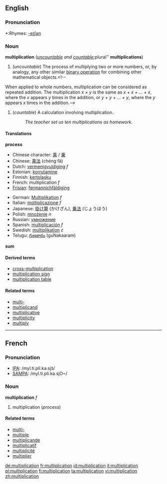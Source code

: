 {{wikipedia}}
==English==

===Pronunciation===
*:Rhymes: [[Rhymes:English:-eɪʃǝn|-eɪʃǝn]]

===Noun===
'''multiplication''' (''[[uncountable]] and [[countable]]; ''plural'' '''multiplications''')

#<!--Def1-->{{mathematics}} (''uncountable'') The process of multiplying two or more numbers, or, by analogy, any other similar [[binary operation]] for combining other mathematical objects.<!--
When applied to whole numbers, multiplication can be considered as repeated addition.  The multiplication  ''x &times; y''  is the same as  ''x + x + ... + x'',  where the  ''x''  appears  ''y'' times in the addition, or  ''y + y + ... + y'',  where the  ''y''  appears  ''x''  times in the addition.-->
#<!--Def2-->{{arithmetic}} (''countable'') A calculation involving multiplication.
#:''The teacher set us ten multiplications as homework.''

====Translations====

<!--Def1-->'''process'''
{{top}}
*Chinese character: [[乘]] / [[乗]]
*Chinese: [[乘法]] (chéng fǎ)
*Dutch: [[vermenigvuldiging]] ''f''
*Estonian: [[korrutamine]]
*Finnish: [[kertolasku]]
*French: multiplication ''f''
*[[Frisian]]: [[fermannichfâldiging]]
{{mid}}
*German: [[Multiplikation]] ''f''
*Italian: [[moltiplicazione]] ''f''
*Japanese: [[掛け算]] (かけざん), [[乗法]] (じょうほう)
*Polish: [[mnożenie]] ''n''
*Russian: [[умножение]]
*Spanish: [[multiplicación]] ''f''
*Swedish: [[multiplikation]] ''c''
*Telugu: [[గుణకారం]] (guNakaaram)
{{bottom}}

<!--Def2-->'''sum'''
{{top}}
{{mid}}
{{bottom}}

====Derived terms====
*[[cross-multiplication]]
*[[multiplication sign]]
*[[multiplication table]]

====Related terms====
*[[multi-]]
*[[multiplicand]]
*[[multiplicative]]
*[[multiplicity]]
*[[multiply]]

----
==French==

===Pronunciation===
*[[w:IPA|IPA]]: /myl.ti.pli.ka.sjɔ̃/
*[[w:SAMPA|SAMPA]]: /myl.ti.pli.ka.sjO~/

===Noun===
'''multiplication''' ''f''

#multiplication (''process'')

====Related terms====
*[[multi-#French|multi-]]
*[[multiple]]
*[[multiplicande]]
*[[multiplicatif]]
*[[multiplicité]]
*[[multiplier]]

[[de:multiplication]]
[[fr:multiplication]]
[[id:multiplication]]
[[it:multiplication]]
[[pl:multiplication]]
[[fi:multiplication]]
[[ta:multiplication]]
[[vi:multiplication]]
[[zh:multiplication]]